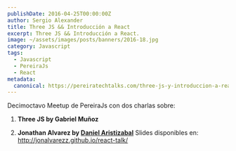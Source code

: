 ```yaml
---
publishDate: 2016-04-25T00:00:00Z
author: Sergio Alexander
title: Three JS && Introducción a React
excerpt: Three JS && Introducción a React.
image: ~/assets/images/posts/banners/2016-18.jpg
category: Javascript
tags:
  - Javascript
  - PereiraJs
  - React
metadata:
  canonical: https://pereiratechtalks.com/three-js-y-introduccion-a-react/
---
```


Decimoctavo Meetup de PereiraJs con dos charlas sobre:

1. **Three JS by Gabriel Muñoz**

2. **Jonathan Alvarez by [Daniel Aristizabal](https://twitter.com/jonalvarezz)**
Slides disponibles en: http://jonalvarezz.github.io/react-talk/
